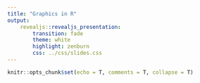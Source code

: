 ```yaml
---
title: "Graphics in R"
output: 
    revealjs::revealjs_presentation:
        transition: fade
        theme: white
        highlight: zenburn
        css: ../css/slides.css
---
```


```r
knitr::opts_chunk$set(echo = T, comments = T, collapse = T)
```
